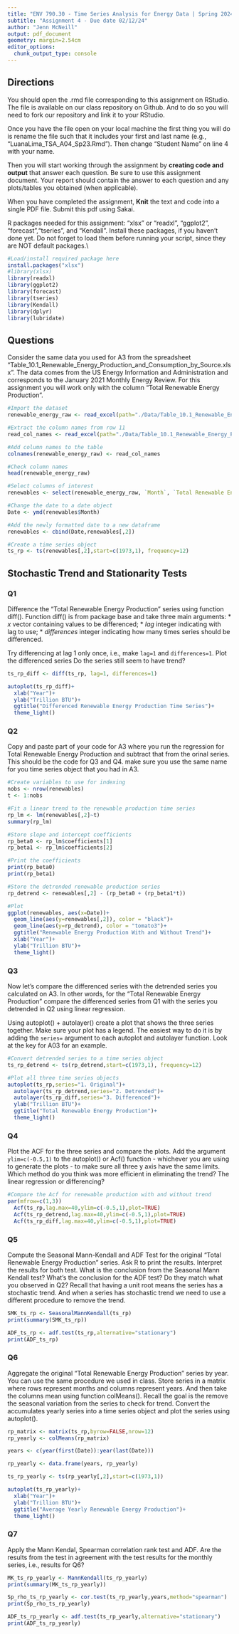 ```yaml
---
title: "ENV 790.30 - Time Series Analysis for Energy Data | Spring 2024"
subtitle: "Assignment 4 - Due date 02/12/24"
author: "Jenn McNeill"
output: pdf_document
geometry: margin=2.54cm
editor_options: 
  chunk_output_type: console
---
```

  
## Directions
  
You should open the .rmd file corresponding to this assignment on RStudio. The file is available on our class repository on Github. And to do so you will need to fork our repository and link it to your RStudio.  

Once you have the file open on your local machine the first thing you will do is rename the file such that it includes your first and last name (e.g., "LuanaLima_TSA_A04_Sp23.Rmd"). Then change "Student Name" on line 4 with your name. 

Then you will start working through the assignment by  **creating code and output** that answer each question. Be sure to use this assignment document. Your report should contain the answer to each question and any plots/tables you obtained (when applicable).

When you have completed the assignment, **Knit** the text and code into a single PDF file. Submit this pdf using Sakai. 

R packages needed for this assignment: "xlsx" or "readxl", "ggplot2", "forecast","tseries", and "Kendall". Install these packages, if you haven't done yet. Do not forget to load them before running your script, since they are NOT default packages.\\

```r
#Load/install required package here
install.packages("xlsx")
#library(xlsx)
library(readxl)
library(ggplot2)
library(forecast)
library(tseries)
library(Kendall)
library(dplyr)
library(lubridate)
```

## Questions 

Consider the same data you used for A3 from the spreadsheet "Table_10.1_Renewable_Energy_Production_and_Consumption_by_Source.xlsx". The data comes from the US Energy Information and Administration and corresponds to the January 2021 Monthly Energy Review. For this assignment you will work only with the column "Total Renewable Energy Production". 

```r

#Import the dataset
renewable_energy_raw <- read_excel(path="./Data/Table_10.1_Renewable_Energy_Production_and_Consumption_by_Source.xlsx",skip = 12, sheet="Monthly Data",col_names=FALSE) 

#Extract the column names from row 11
read_col_names <- read_excel(path="./Data/Table_10.1_Renewable_Energy_Production_and_Consumption_by_Source.xlsx",skip = 10,n_max = 1, sheet="Monthly Data",col_names=FALSE) 

#Add column names to the table
colnames(renewable_energy_raw) <- read_col_names

#Check column names
head(renewable_energy_raw)

#Select columns of interest
renewables <- select(renewable_energy_raw, `Month`, `Total Renewable Energy Production`)

#Change the date to a date object
Date <- ymd(renewables$Month) 

#Add the newly formatted date to a new dataframe
renewables <- cbind(Date,renewables[,2])

#Create a time series object
ts_rp <- ts(renewables[,2],start=c(1973,1), frequency=12)
```

## Stochastic Trend and Stationarity Tests

### Q1
Difference the "Total Renewable Energy Production" series using function diff(). Function diff() is from package base and take three main arguments:
* *x* vector containing values to be differenced;
* *lag* integer indicating with lag to use;
* *differences* integer indicating how many times series should be differenced.

Try differencing at lag 1 only once, i.e., make `lag=1` and `differences=1`. Plot the differenced series Do the series still seem to have trend?

```r

ts_rp_diff <- diff(ts_rp, lag=1, differences=1)

autoplot(ts_rp_diff)+
  xlab("Year")+
  ylab("Trillion BTU")+
  ggtitle("Differenced Renewable Energy Production Time Series")+
  theme_light()

```

### Q2
Copy and paste part of your code for A3 where you run the regression for Total Renewable Energy Production and subtract that from the orinal series. This should be the code for Q3 and Q4. make sure you use the same name for you time series object that you had in A3.

```r

#Create variables to use for indexing
nobs <- nrow(renewables) 
t <- 1:nobs

#Fit a linear trend to the renewable production time series
rp_lm <- lm(renewables[,2]~t)
summary(rp_lm)

#Store slope and intercept coefficients
rp_beta0 <- rp_lm$coefficients[1]
rp_beta1 <- rp_lm$coefficients[2]

#Print the coefficients
print(rp_beta0)
print(rp_beta1)

#Store the detrended renewable production series
rp_detrend <- renewables[,2] - (rp_beta0 + (rp_beta1*t))

#Plot
ggplot(renewables, aes(x=Date))+
  geom_line(aes(y=renewables[,2]), color = "black")+
  geom_line(aes(y=rp_detrend), color = "tomato3")+
  ggtitle("Renewable Energy Production With and Without Trend")+
  xlab("Year")+
  ylab("Trillion BTU")+
  theme_light()

```

### Q3
Now let's compare the differenced series with the detrended series you calculated on A3. In other words, for the "Total Renewable Energy Production" compare the differenced series from Q1 with the series you detrended in Q2 using linear regression. 

Using autoplot() + autolayer() create a plot that shows the three series together. Make sure your plot has a legend. The easiest way to do it is by adding the `series=` argument to each autoplot and autolayer function. Look at the key for A03 for an example. 

```r

#Convert detrended series to a time series object
ts_rp_detrend <- ts(rp_detrend,start=c(1973,1), frequency=12)

#Plot all three time series objects
autoplot(ts_rp,series="1. Original")+
  autolayer(ts_rp_detrend,series="2. Detrended")+
  autolayer(ts_rp_diff,series="3. Differenced")+
  ylab("Trillion BTU")+
  ggtitle("Total Renewable Energy Production")+
  theme_light()

```

### Q4
Plot the ACF for the three series and compare the plots. Add the argument `ylim=c(-0.5,1)` to the autoplot() or Acf() function - whichever you are using to generate the plots - to make sure all three y axis have the same limits. Which method do you think was more efficient in eliminating the trend? The linear regression or differencing?

```r

#Compare the Acf for renewable production with and without trend
par(mfrow=c(1,3))
  Acf(ts_rp,lag.max=40,ylim=c(-0.5,1),plot=TRUE) 
  Acf(ts_rp_detrend,lag.max=40,ylim=c(-0.5,1),plot=TRUE)
  Acf(ts_rp_diff,lag.max=40,ylim=c(-0.5,1),plot=TRUE)

```


### Q5
Compute the Seasonal Mann-Kendall and ADF Test for the original "Total Renewable Energy Production" series. Ask R to print the results. Interpret the results for both test. What is the conclusion from the Seasonal Mann Kendall test? What's the conclusion for the ADF test? Do they match what you observed in Q2? Recall that having a unit root means the series has a stochastic trend. And when a series has stochastic trend we need to use a different procedure to remove the trend.

```r

SMK_ts_rp <- SeasonalMannKendall(ts_rp)
print(summary(SMK_ts_rp))

ADF_ts_rp <- adf.test(ts_rp,alternative="stationary")
print(ADF_ts_rp)

```


### Q6
Aggregate the original "Total Renewable Energy Production" series by year. You can use the same procedure we used in class. Store series in a matrix where rows represent months and columns represent years. And then take the columns mean using function colMeans(). Recall the goal is the remove the seasonal variation from the series to check for trend. Convert the accumulates yearly series into a time series object and plot the series using autoplot().

```r

rp_matrix <- matrix(ts_rp,byrow=FALSE,nrow=12)
rp_yearly <- colMeans(rp_matrix)

years <- c(year(first(Date)):year(last(Date)))

rp_yearly <- data.frame(years, rp_yearly)

ts_rp_yearly <- ts(rp_yearly[,2],start=c(1973,1))

autoplot(ts_rp_yearly)+
  xlab("Year")+
  ylab("Trillion BTU")+
  ggtitle("Average Yearly Renewable Energy Production")+
  theme_light()

```

### Q7
Apply the Mann Kendal, Spearman correlation rank test and ADF. Are the results from the test in agreement with the test results for the monthly series, i.e., results for Q6?

```r

MK_ts_rp_yearly <- MannKendall(ts_rp_yearly)
print(summary(MK_ts_rp_yearly))

Sp_rho_ts_rp_yearly <- cor.test(ts_rp_yearly,years,method="spearman")
print(Sp_rho_ts_rp_yearly)

ADF_ts_rp_yearly <- adf.test(ts_rp_yearly,alternative="stationary")
print(ADF_ts_rp_yearly)

```


